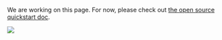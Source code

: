 We are working on this page. For now, please check out [the open source quickstart doc](https://github.com/Skyvern-AI/skyvern?tab=readme-ov-file#quickstart).

<img src="https://thumbs.dreamstime.com/b/pug-dog-holding-pliers-screwdriver-behind-old-wooden-sign-text-under-construction-white-background-constructor-92836854.jpg" />
